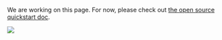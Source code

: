 We are working on this page. For now, please check out [the open source quickstart doc](https://github.com/Skyvern-AI/skyvern?tab=readme-ov-file#quickstart).

<img src="https://thumbs.dreamstime.com/b/pug-dog-holding-pliers-screwdriver-behind-old-wooden-sign-text-under-construction-white-background-constructor-92836854.jpg" />
